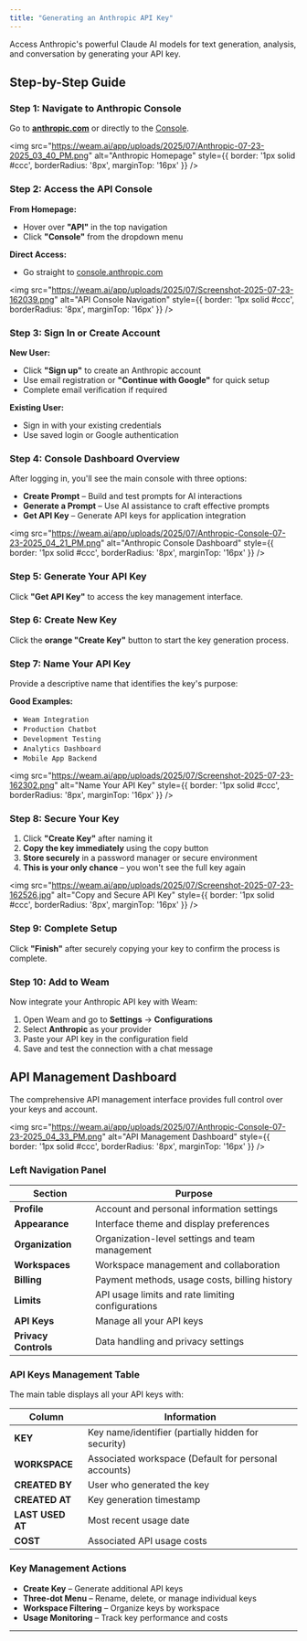 ```yaml
---
title: "Generating an Anthropic API Key"
---
```

Access Anthropic's powerful Claude AI models for text generation, analysis, and conversation by generating your API key.

## Step-by-Step Guide

### Step 1: Navigate to Anthropic Console

Go to **[anthropic.com](https://www.anthropic.com)** or directly to the [Console](https://console.anthropic.com).

<img
  src="https://weam.ai/app/uploads/2025/07/Anthropic-07-23-2025_03_40_PM.png"
  alt="Anthropic Homepage"
  style={{ border: '1px solid #ccc', borderRadius: '8px', marginTop: '16px' }}
/>

### Step 2: Access the API Console

**From Homepage:**
- Hover over **"API"** in the top navigation
- Click **"Console"** from the dropdown menu

**Direct Access:**
- Go straight to [console.anthropic.com](https://console.anthropic.com)

<img
  src="https://weam.ai/app/uploads/2025/07/Screenshot-2025-07-23-162039.png"
  alt="API Console Navigation"
  style={{ border: '1px solid #ccc', borderRadius: '8px', marginTop: '16px' }}
/>

### Step 3: Sign In or Create Account

**New User:**
- Click **"Sign up"** to create an Anthropic account
- Use email registration or **"Continue with Google"** for quick setup
- Complete email verification if required

**Existing User:**
- Sign in with your existing credentials
- Use saved login or Google authentication

### Step 4: Console Dashboard Overview

After logging in, you'll see the main console with three options:

- **Create Prompt** – Build and test prompts for AI interactions
- **Generate a Prompt** – Use AI assistance to craft effective prompts
- **Get API Key** – Generate API keys for application integration

<img
  src="https://weam.ai/app/uploads/2025/07/Anthropic-Console-07-23-2025_04_21_PM.png"
  alt="Anthropic Console Dashboard"
  style={{ border: '1px solid #ccc', borderRadius: '8px', marginTop: '16px' }}
/>

### Step 5: Generate Your API Key

Click **"Get API Key"** to access the key management interface.

### Step 6: Create New Key

Click the **orange "Create Key"** button to start the key generation process.

### Step 7: Name Your API Key

Provide a descriptive name that identifies the key's purpose:

**Good Examples:**
- `Weam Integration`
- `Production Chatbot`
- `Development Testing`
- `Analytics Dashboard`
- `Mobile App Backend`

<img
  src="https://weam.ai/app/uploads/2025/07/Screenshot-2025-07-23-162302.png"
  alt="Name Your API Key"
  style={{ border: '1px solid #ccc', borderRadius: '8px', marginTop: '16px' }}
/>

### Step 8: Secure Your Key

1. Click **"Create Key"** after naming it
2. **Copy the key immediately** using the copy button
3. **Store securely** in a password manager or secure environment
4. **This is your only chance** – you won't see the full key again

<img
  src="https://weam.ai/app/uploads/2025/07/Screenshot-2025-07-23-162526.jpg"
  alt="Copy and Secure API Key"
  style={{ border: '1px solid #ccc', borderRadius: '8px', marginTop: '16px' }}
/>

### Step 9: Complete Setup

Click **"Finish"** after securely copying your key to confirm the process is complete.

### Step 10: Add to Weam

Now integrate your Anthropic API key with Weam:

1. Open Weam and go to **Settings** → **Configurations**
2. Select **Anthropic** as your provider
3. Paste your API key in the configuration field
4. Save and test the connection with a chat message

## API Management Dashboard

The comprehensive API management interface provides full control over your keys and account.

<img
  src="https://weam.ai/app/uploads/2025/07/Anthropic-Console-07-23-2025_04_33_PM.png"
  alt="API Management Dashboard"
  style={{ border: '1px solid #ccc', borderRadius: '8px', marginTop: '16px' }}
/>

### Left Navigation Panel

| Section | Purpose |
|---------|---------|
| **Profile** | Account and personal information settings |
| **Appearance** | Interface theme and display preferences |
| **Organization** | Organization-level settings and team management |
| **Workspaces** | Workspace management and collaboration |
| **Billing** | Payment methods, usage costs, billing history |
| **Limits** | API usage limits and rate limiting configurations |
| **API Keys** | Manage all your API keys |
| **Privacy Controls** | Data handling and privacy settings |

### API Keys Management Table

The main table displays all your API keys with:

| Column | Information |
|--------|-------------|
| **KEY** | Key name/identifier (partially hidden for security) |
| **WORKSPACE** | Associated workspace (Default for personal accounts) |
| **CREATED BY** | User who generated the key |
| **CREATED AT** | Key generation timestamp |
| **LAST USED AT** | Most recent usage date |
| **COST** | Associated API usage costs |

### Key Management Actions

- **Create Key** – Generate additional API keys
- **Three-dot Menu** – Rename, delete, or manage individual keys
- **Workspace Filtering** – Organize keys by workspace
- **Usage Monitoring** – Track key performance and costs
---